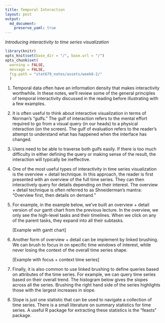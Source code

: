 ```yaml
---
title: Temporal Interaction
layout: post
output: 
  md_document:
    preserve_yaml: true
---
```


_Introducing interactivity to time series visualization_

```r
library(knitr)
opts_knit$set(base_dir = "/", base.url = "/")
opts_chunk$set(
  warning = FALSE, 
  message = FALSE,
  fig.path = "stat679_notes/assets/week8-2/"
  )
```

1. Temporal data often have an information density that makes interactivity
worthwhile. In these notes, we’ll review some of the general principles of
temporal interactivity discussed in the reading before illustrating with a few
examples.

1. It is often useful to think about interactive visualization in terms of
Norman’s “gulfs.” The gulf of interaction refers to the mental effort required
to go from a visual query (in our heads) to a physical interaction (on the
screen). The gulf of evaluation refers to the reader’s attempt to understand
what has happened when the interface has changed.

1. Users need to be able to traverse both gulfs easily. If there is too much
difficulty in either defining the query or making sense of the result, the
interaction will typically be ineffective.

1. One of the most useful types of interactivity in time series visualization is
the overview + detail technique. In this approach, the reader is first presented
with an overview of the full time series. They can then interactively query for
details depending on their interest. The overview + detail technique is often
referred to as Shneiderman’s mantra: “Overview first, then details on demand.”

1. For example, in the example below, we’ve built an overview + detail version
of our gantt chart from the previous lecture. In the overview, we only see the
high-level tasks and their timelines. When we click on any of the parent tasks,
they expand into all their subtasks.

	[Example with gantt chart]
	
1. Another form of overview + detail can be implement by linked brushing. We can
brush to focus in on specific time windows of interest, while never losing the
context of the overall time series shape.

	[Example with focus + context time series]
	
1. Finally, it is also common to use linked brushing to define queries based on
attributes of the time series. For example, we can query time series based on
their overall trend. The histogram below gives the slopes across all the series.
Brushing the right hand side of the series highlights those with the largest
increases in slope.

1. Slope is just one statistic that can be used to navigate a collection of time
series. There is a small literature on summary statistics for time series. A
useful R package for extracting these statistics is the “feasts” package.
